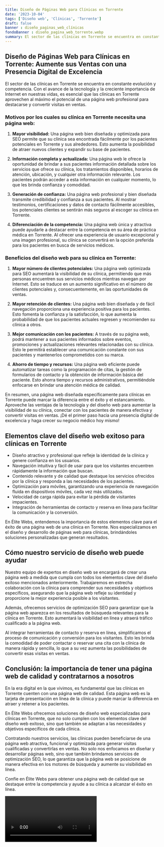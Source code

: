 ```yaml
---
title: Diseño de Páginas Web para Clínicas en Torrente
date: '2023-10-04'
tags: ['Diseño web', 'Clínicas', 'Torrente']
draft: false
banner : diseño_paginas_web_clínicas
fondoBanner : diseño_pagina_web_torrente.webp
summary: El sector de las clínicas en Torrente se encuentra en constante evolución y competencia. Con el avance de la tecnología y la creciente importancia de Internet en nuestras vidas, es esencial que las clínicas en Torrente aprovechen al máximo el potencial de una página web profesional para destacarse y convertir visitas en ventas.
---
```


## Diseño de Páginas Web para Clínicas en Torrente: Aumente sus Ventas con una Presencia Digital de Excelencia

El sector de las clínicas en Torrente se encuentra en constante evolución y competencia. Con el avance de la tecnología y la creciente importancia de Internet en nuestras vidas, es esencial que las clínicas en Torrente aprovechen al máximo el potencial de una página web profesional para destacarse y convertir visitas en ventas.

### Motivos por los cuales su clínica en Torrente necesita una página web:

1. **Mayor visibilidad:** Una página web bien diseñada y optimizada para SEO permite que su clínica sea encontrada fácilmente por los pacientes potenciales en Torrente y sus alrededores. Esto aumenta la posibilidad de atraer nuevos clientes y expandir su base de pacientes.

2. **Información completa y actualizada:** Una página web le ofrece la oportunidad de brindar a sus pacientes información detallada sobre los servicios que ofrece su clínica, los tratamientos disponibles, horarios de atención, ubicación, y cualquier otra información relevante. Los pacientes podrán acceder a esta información en cualquier momento, lo que les brinda confianza y comodidad.

3. **Generación de confianza:** Una página web profesional y bien diseñada transmite credibilidad y confianza a sus pacientes. Al mostrar testimonios, certificaciones y datos de contacto fácilmente accesibles, los potenciales clientes se sentirán más seguros al escoger su clínica en Torrente.

4. **Diferenciación de la competencia:** Una página web única y atractiva puede ayudarle a destacar entre la competencia en su área de práctica médica en Torrente. Al ofrecer una experiencia de usuario excepcional y una imagen profesional, su clínica se convertirá en la opción preferida para los pacientes en busca de servicios médicos.

### Beneficios del diseño web para su clínica en Torrente:

1. **Mayor número de clientes potenciales:** Una página web optimizada para SEO aumentará la visibilidad de su clínica, permitiendo que más personas encuentren sus servicios médicos mientras navegan por Internet. Esto se traduce en un aumento significativo en el número de clientes potenciales y, consecuentemente, en las oportunidades de ventas.

2. **Mayor retención de clientes:** Una página web bien diseñada y de fácil navegación proporciona una experiencia positiva para los pacientes. Esto fomenta la confianza y la satisfacción, lo que aumenta la probabilidad de que los pacientes actuales regresen y recomienden su clínica a otros.

3. **Mejor comunicación con los pacientes:** A través de su página web, podrá mantener a sus pacientes informados sobre eventos, promociones y actualizaciones relevantes relacionadas con su clínica. Esto le permitirá establecer una comunicación constante con sus pacientes y mantenerlos comprometidos con su marca.

4. **Ahorro de tiempo y recursos:** Una página web eficiente puede automatizar tareas como la programación de citas, la gestión de formularios de contacto y la obtención de información básica del paciente. Esto ahorra tiempo y recursos administrativos, permitiéndole enfocarse en brindar una atención médica de calidad.

En resumen, una página web diseñada específicamente para clínicas en Torrente puede marcar la diferencia entre el éxito y el estancamiento. Aproveche las ventajas de la tecnología y del diseño web para aumentar la visibilidad de su clínica, conectar con los pacientes de manera efectiva y convertir visitas en ventas. ¡Dé el primer paso hacia una presencia digital de excelencia y haga crecer su negocio médico hoy mismo!

<GifSeo />

<Cta />

## Elementos clave del diseño web exitoso para clínicas en Torrente

- Diseño atractivo y profesional que refleje la identidad de la clínica y genere confianza en los usuarios.
- Navegación intuitiva y fácil de usar para que los visitantes encuentren rápidamente la información que buscan.
- Contenido relevante y de calidad que destaque los servicios ofrecidos por la clínica y responda a las necesidades de los pacientes.
- Optimización para móviles, garantizando una experiencia de navegación fluida en dispositivos móviles, cada vez más utilizados.
- Velocidad de carga rápida para evitar la pérdida de visitantes impacientes.
- Integración de herramientas de contacto y reserva en línea para facilitar la comunicación y la conversión.

En Élite Webs, entendemos la importancia de estos elementos clave para el éxito de una página web de una clínica en Torrente. Nos especializamos en el diseño y desarrollo de páginas web para clínicas, brindándoles soluciones personalizadas que generan resultados.

## Cómo nuestro servicio de diseño web puede ayudar

Nuestro equipo de expertos en diseño web se encargará de crear una página web a medida que cumpla con todos los elementos clave del diseño exitoso mencionados anteriormente. Trabajaremos en estrecha colaboración con la clínica para comprender sus necesidades y objetivos específicos, asegurando que la página web refleje su identidad y proporcione la mejor experiencia posible a los visitantes.

Además, ofrecemos servicios de optimización SEO para garantizar que la página web aparezca en los resultados de búsqueda relevantes para la clínica en Torrente. Esto aumentará la visibilidad en línea y atraerá tráfico cualificado a la página web.

Al integrar herramientas de contacto y reserva en línea, simplificamos el proceso de comunicación y conversión para los visitantes. Esto les brinda la comodidad de poder contactar o reservar una cita con la clínica de manera rápida y sencilla, lo que a su vez aumenta las posibilidades de convertir esas visitas en ventas.

## Conclusión: la importancia de tener una página web de calidad y contratarnos a nosotros

En la era digital en la que vivimos, es fundamental que las clínicas en Torrente cuenten con una página web de calidad. Esta página web es la tarjeta de presentación en línea de la clínica y puede marcar la diferencia en atraer y retener a los pacientes.

En Élite Webs ofrecemos soluciones de diseño web especializadas para clínicas en Torrente, que no solo cumplen con los elementos clave del diseño web exitoso, sino que también se adaptan a las necesidades y objetivos específicos de cada clínica.

Contratando nuestros servicios, las clínicas pueden beneficiarse de una página web atractiva, funcional y optimizada para generar visitas cualificadas y convertirlas en ventas. No solo nos enfocamos en diseñar y desarrollar páginas web, sino que también brindamos servicios de optimización SEO, lo que garantiza que la página web se posicione de manera efectiva en los motores de búsqueda y aumente su visibilidad en línea.

Confíe en Élite Webs para obtener una página web de calidad que se destaque entre la competencia y ayude a su clínica a alcanzar el éxito en línea.

<Video />

<CtaBot job='Clínicas' city='Torrente'/>

<Gmaps query='Torrente+españa+maps' />